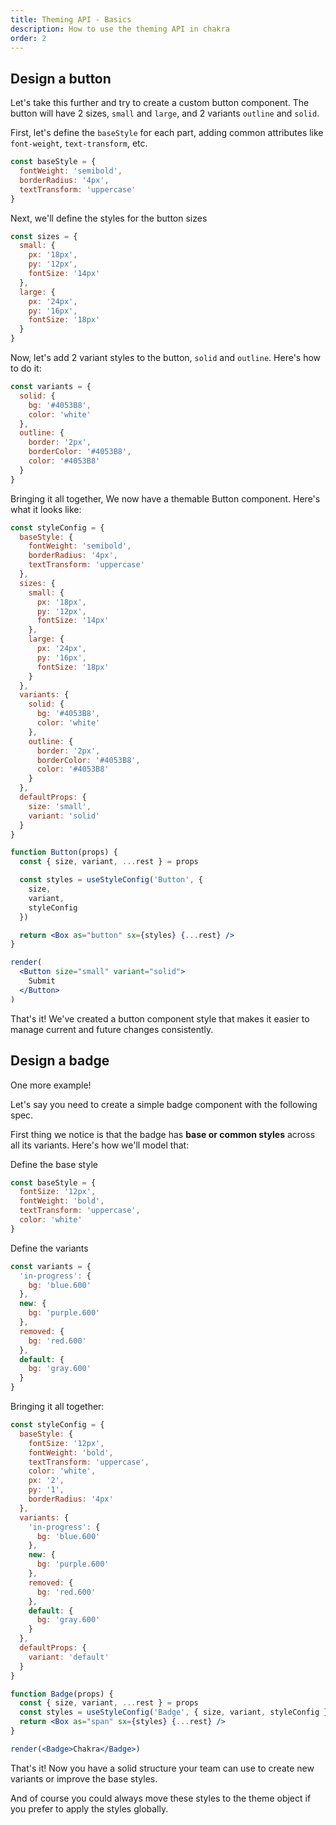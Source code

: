 ```yaml
---
title: Theming API - Basics
description: How to use the theming API in chakra
order: 2
---
```


## Design a button

Let's take this further and try to create a custom button component. The button
will have 2 sizes, `small` and `large`, and 2 variants `outline` and `solid`.

<ButtonSpec />

First, let's define the `baseStyle` for each part, adding common attributes like
`font-weight`, `text-transform`, etc.

```jsx live=false
const baseStyle = {
  fontWeight: 'semibold',
  borderRadius: '4px',
  textTransform: 'uppercase'
}
```

Next, we'll define the styles for the button sizes

```jsx live=false
const sizes = {
  small: {
    px: '18px',
    py: '12px',
    fontSize: '14px'
  },
  large: {
    px: '24px',
    py: '16px',
    fontSize: '18px'
  }
}
```

Now, let's add 2 variant styles to the button, `solid` and `outline`. Here's how
to do it:

```jsx live=false
const variants = {
  solid: {
    bg: '#4053B8',
    color: 'white'
  },
  outline: {
    border: '2px',
    borderColor: '#4053B8',
    color: '#4053B8'
  }
}
```

Bringing it all together, We now have a themable Button component. Here's what
it looks like:

```jsx manual=true
const styleConfig = {
  baseStyle: {
    fontWeight: 'semibold',
    borderRadius: '4px',
    textTransform: 'uppercase'
  },
  sizes: {
    small: {
      px: '18px',
      py: '12px',
      fontSize: '14px'
    },
    large: {
      px: '24px',
      py: '16px',
      fontSize: '18px'
    }
  },
  variants: {
    solid: {
      bg: '#4053B8',
      color: 'white'
    },
    outline: {
      border: '2px',
      borderColor: '#4053B8',
      color: '#4053B8'
    }
  },
  defaultProps: {
    size: 'small',
    variant: 'solid'
  }
}

function Button(props) {
  const { size, variant, ...rest } = props

  const styles = useStyleConfig('Button', {
    size,
    variant,
    styleConfig
  })

  return <Box as="button" sx={styles} {...rest} />
}

render(
  <Button size="small" variant="solid">
    Submit
  </Button>
)
```

That's it! We've created a button component style that makes it easier to manage
current and future changes consistently.

## Design a badge

One more example!

Let's say you need to create a simple badge component with the following spec.

<BadgeSpec />

First thing we notice is that the badge has **base or common styles** across all
its variants. Here's how we'll model that:

Define the base style

```jsx live=false
const baseStyle = {
  fontSize: '12px',
  fontWeight: 'bold',
  textTransform: 'uppercase',
  color: 'white'
}
```

Define the variants

```jsx live=false
const variants = {
  'in-progress': {
    bg: 'blue.600'
  },
  new: {
    bg: 'purple.600'
  },
  removed: {
    bg: 'red.600'
  },
  default: {
    bg: 'gray.600'
  }
}
```

Bringing it all together:

```jsx manual=true
const styleConfig = {
  baseStyle: {
    fontSize: '12px',
    fontWeight: 'bold',
    textTransform: 'uppercase',
    color: 'white',
    px: '2',
    py: '1',
    borderRadius: '4px'
  },
  variants: {
    'in-progress': {
      bg: 'blue.600'
    },
    new: {
      bg: 'purple.600'
    },
    removed: {
      bg: 'red.600'
    },
    default: {
      bg: 'gray.600'
    }
  },
  defaultProps: {
    variant: 'default'
  }
}

function Badge(props) {
  const { size, variant, ...rest } = props
  const styles = useStyleConfig('Badge', { size, variant, styleConfig })
  return <Box as="span" sx={styles} {...rest} />
}

render(<Badge>Chakra</Badge>)
```

That's it! Now you have a solid structure your team can use to create new
variants or improve the base styles.

And of course you could always move these styles to the theme object if you
prefer to apply the styles globally.
